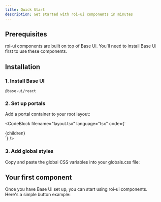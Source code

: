 ```yaml
---
title: Quick Start
description: Get started with roi-ui components in minutes
---
```




## Prerequisites

roi-ui components are built on top of Base UI. You'll need to install Base UI first to use these components.

## Installation

### 1. Install Base UI


```package-install
@base-ui/react
```

### 2. Set up portals

Add a portal container to your root layout:

<CodeBlock
  filename="layout.tsx"
  language="tsx"
  code={`<body>
  <div className="root">
    {children}
  </div>
</body>`}
/>

### 3. Add global styles

Copy and paste the global CSS variables into your globals.css file:

<GlobalsCSS />

## Your first component

Once you have Base UI set up, you can start using roi-ui components. Here's a simple button example:

<ComponentPreview name="button-demo" />
